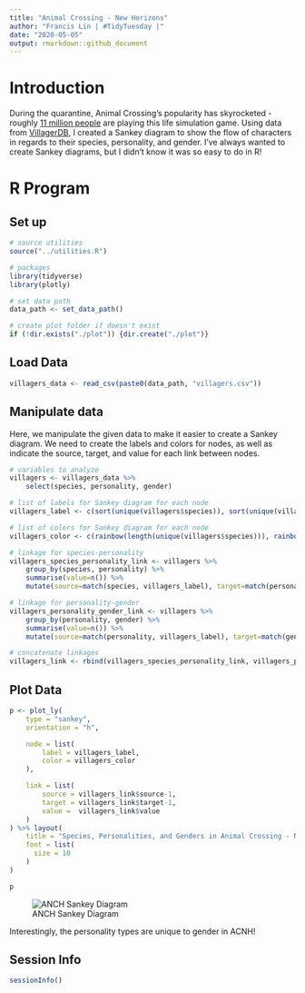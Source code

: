 ```yaml
---
title: "Animal Crossing - New Horizons"
author: "Francis Lin | #TidyTuesday |"
date: "2020-05-05"
output: rmarkdown::github_document
---
```


# Introduction

During the quarantine, Animal Crossing's popularity has skyrocketed - roughly [11 million people](https://www.theguardian.com/games/2020/may/13/animal-crossing-new-horizons-nintendo-game-coronavirus) are playing this life simulation game. Using data from [VillagerDB](https://github.com/jefflomacy/villagerdb), I created a Sankey diagram to show the flow of characters in regards to their species, personality, and gender. I've always wanted to create Sankey diagrams, but I didn't know it was so easy to do in R!

# R Program

## Set up

```r
# source utilities
source("../utilities.R")

# packages
library(tidyverse)
library(plotly)

# set data path
data_path <- set_data_path()

# create plot folder if doesn't exist
if (!dir.exists("./plot")) {dir.create("./plot")}
```


## Load Data

```r
villagers_data <- read_csv(paste0(data_path, "villagers.csv"))
```


## Manipulate data

Here, we manipulate the given data to make it easier to create a Sankey diagram. We need to create the labels and colors for nodes, as well as indicate the source, target, and value for each link between nodes.

```r
# variables to analyze
villagers <- villagers_data %>% 
    select(species, personality, gender)

# list of labels for Sankey diagram for each node
villagers_label <- c(sort(unique(villagers$species)), sort(unique(villagers$personality)), sort(unique(villagers$gender)))

# list of colors for Sankey diagram for each node
villagers_color <- c(rainbow(length(unique(villagers$species))), rainbow(length(unique(villagers$personality))), "#FFC0CB", "#89cff0")

# linkage for species-personality
villagers_species_personality_link <- villagers %>%
    group_by(species, personality) %>%
    summarise(value=n()) %>%
    mutate(source=match(species, villagers_label), target=match(personality, villagers_label))

# linkage for personality-gender
villagers_personality_gender_link <- villagers %>%
    group_by(personality, gender) %>%
    summarise(value=n()) %>%
    mutate(source=match(personality, villagers_label), target=match(gender, villagers_label))

# concatenate linkages
villagers_link <- rbind(villagers_species_personality_link, villagers_personality_gender_link)

```


## Plot Data

```r
p <- plot_ly(
    type = "sankey",
    orientation = "h",

    node = list(
        label = villagers_label, 
        color = villagers_color
    ),

    link = list(
        source = villagers_link$source-1,
        target = villagers_link$target-1,
        value =  villagers_link$value
    )
) %>% layout(
    title = "Species, Personalities, and Genders in Animal Crossing - New Horizons",
    font = list(
      size = 10
    )
)

p
```

![ANCH Sankey Diagram](plot/plot_2020-05-05.png)

Interestingly, the personality types are unique to gender in ACNH!


## Session Info

```r
sessionInfo()
```
